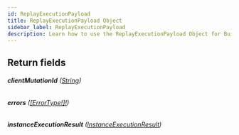 ```yaml
---
id: ReplayExecutionPayload
title: ReplayExecutionPayload Object
sidebar_label: ReplayExecutionPayload
description: Learn how to use the ReplayExecutionPayload Object for Builder's API.
---
```


## Return fields

###### <b>clientMutationId</b> ([String](/composer/builder/api/schema/scalar/String.mdx))

###### <b>errors</b> ([[ErrorType!]!](/composer/builder/api/schema/object/ErrorType.mdx))

###### <b>instanceExecutionResult</b> ([InstanceExecutionResult](/composer/builder/api/schema/object/InstanceExecutionResult.mdx))
